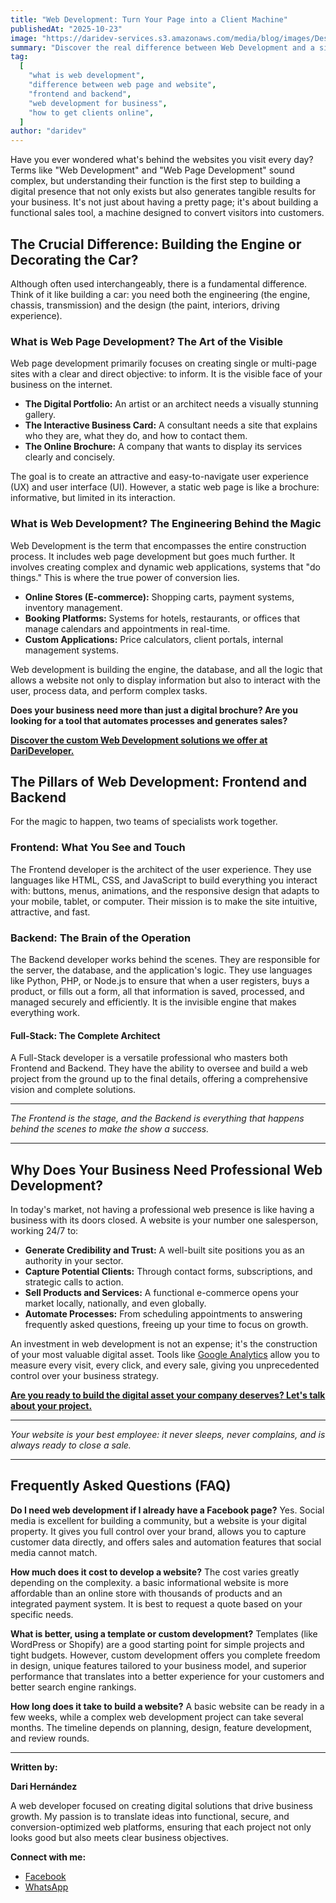 ```yaml
---
title: "Web Development: Turn Your Page into a Client Machine"
publishedAt: "2025-10-23"
image: "https://daridev-services.s3.amazonaws.com/media/blog/images/Desarrollo_Web_Convierte_tu_P%C3%A1gina_en_una_M%C3%A1quina_de_Clientes.png"
summary: "Discover the real difference between Web Development and a simple Web Page. Understand what your business needs to stop being a digital brochure and start getting clients online."
tag:
  [
    "what is web development",
    "difference between web page and website",
    "frontend and backend",
    "web development for business",
    "how to get clients online",
  ]
author: "daridev"
---
```


Have you ever wondered what's behind the websites you visit every day? Terms like "Web Development" and "Web Page Development" sound complex, but understanding their function is the first step to building a digital presence that not only exists but also generates tangible results for your business. It's not just about having a pretty page; it's about building a functional sales tool, a machine designed to convert visitors into customers.

## The Crucial Difference: Building the Engine or Decorating the Car?

Although often used interchangeably, there is a fundamental difference. Think of it like building a car: you need both the engineering (the engine, chassis, transmission) and the design (the paint, interiors, driving experience).

### What is Web Page Development? The Art of the Visible

Web page development primarily focuses on creating single or multi-page sites with a clear and direct objective: to inform. It is the visible face of your business on the internet.

- **The Digital Portfolio:** An artist or an architect needs a visually stunning gallery.
- **The Interactive Business Card:** A consultant needs a site that explains who they are, what they do, and how to contact them.
- **The Online Brochure:** A company that wants to display its services clearly and concisely.

The goal is to create an attractive and easy-to-navigate user experience (UX) and user interface (UI). However, a static web page is like a brochure: informative, but limited in its interaction.

### What is Web Development? The Engineering Behind the Magic

Web Development is the term that encompasses the entire construction process. It includes web page development but goes much further. It involves creating complex and dynamic web applications, systems that "do things." This is where the true power of conversion lies.

- **Online Stores (E-commerce):** Shopping carts, payment systems, inventory management.
- **Booking Platforms:** Systems for hotels, restaurants, or offices that manage calendars and appointments in real-time.
- **Custom Applications:** Price calculators, client portals, internal management systems.

Web development is building the engine, the database, and all the logic that allows a website not only to display information but also to interact with the user, process data, and perform complex tasks.

**Does your business need more than just a digital brochure? Are you looking for a tool that automates processes and generates sales?**

[**Discover the custom Web Development solutions we offer at DariDeveloper.**](https://darideveloper.com/)

## The Pillars of Web Development: Frontend and Backend

For the magic to happen, two teams of specialists work together.

### Frontend: What You See and Touch

The Frontend developer is the architect of the user experience. They use languages like HTML, CSS, and JavaScript to build everything you interact with: buttons, menus, animations, and the responsive design that adapts to your mobile, tablet, or computer. Their mission is to make the site intuitive, attractive, and fast.

### Backend: The Brain of the Operation

The Backend developer works behind the scenes. They are responsible for the server, the database, and the application's logic. They use languages like Python, PHP, or Node.js to ensure that when a user registers, buys a product, or fills out a form, all that information is saved, processed, and managed securely and efficiently. It is the invisible engine that makes everything work.

#### Full-Stack: The Complete Architect

A Full-Stack developer is a versatile professional who masters both Frontend and Backend. They have the ability to oversee and build a web project from the ground up to the final details, offering a comprehensive vision and complete solutions.

---

_The Frontend is the stage, and the Backend is everything that happens behind the scenes to make the show a success._

---

## Why Does Your Business Need Professional Web Development?

In today's market, not having a professional web presence is like having a business with its doors closed. A website is your number one salesperson, working 24/7 to:

- **Generate Credibility and Trust:** A well-built site positions you as an authority in your sector.
- **Capture Potential Clients:** Through contact forms, subscriptions, and strategic calls to action.
- **Sell Products and Services:** A functional e-commerce opens your market locally, nationally, and even globally.
- **Automate Processes:** From scheduling appointments to answering frequently asked questions, freeing up your time to focus on growth.

An investment in web development is not an expense; it's the construction of your most valuable digital asset. Tools like [Google Analytics](https://www.google.com/search?q=https://analytics.google.com/) allow you to measure every visit, every click, and every sale, giving you unprecedented control over your business strategy.

[**Are you ready to build the digital asset your company deserves? Let's talk about your project.**](https://darideveloper.com/)

---

_Your website is your best employee: it never sleeps, never complains, and is always ready to close a sale._

---

## Frequently Asked Questions (FAQ)

**Do I need web development if I already have a Facebook page?**
Yes. Social media is excellent for building a community, but a website is your digital property. It gives you full control over your brand, allows you to capture customer data directly, and offers sales and automation features that social media cannot match.

**How much does it cost to develop a website?**
The cost varies greatly depending on the complexity. a basic informational website is more affordable than an online store with thousands of products and an integrated payment system. It is best to request a quote based on your specific needs.

**What is better, using a template or custom development?**
Templates (like WordPress or Shopify) are a good starting point for simple projects and tight budgets. However, custom development offers you complete freedom in design, unique features tailored to your business model, and superior performance that translates into a better experience for your customers and better search engine rankings.

**How long does it take to build a website?**
A basic website can be ready in a few weeks, while a complex web development project can take several months. The timeline depends on planning, design, feature development, and review rounds.

---

**Written by:**

**Dari Hernández**

A web developer focused on creating digital solutions that drive business growth. My passion is to translate ideas into functional, secure, and conversion-optimized web platforms, ensuring that each project not only looks good but also meets clear business objectives.

**Connect with me:**

- [Facebook](https://www.facebook.com/daridevofficial)
- [WhatsApp](https://api.whatsapp.com/send?phone=5214493402622)
